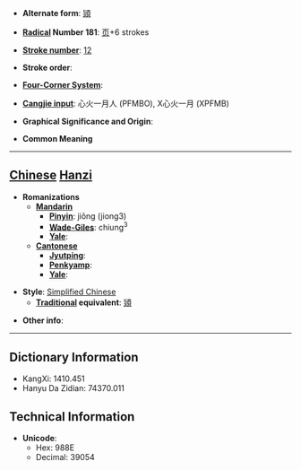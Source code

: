 * '''Alternate form''': [[熲]]

* '''[[Wiktionary:Chinese radical index| Radical]] Number 181''': [[Wiktionary:Chinese radical index 页|页]]+6 strokes

* '''[[Wiktionary:Chinese total strokes index|Stroke number]]''': [[Wiktionary:Chinese total strokes index 12|12]]

* '''Stroke order''': 

* '''[[Wiktionary:Chinese four corner index|Four-Corner System]]''': 

* '''[[Wiktionary:Chinese Cangjie index|Cangjie input]]''': 心火一月人 (PFMBO), X心火一月 (XPFMB)

* '''Graphical Significance and Origin''': 

* '''Common Meaning'''

----

== [[Chinese]] [[Hanzi]] ==

* '''Romanizations'''
** '''[[Mandarin]]'''
*** '''[[Pinyin]]''': jiǒng (jiong3)
*** '''[[Wade-Giles]]''': chiung<sup>3</sup>
*** '''[[Yale]]''': 
** '''[[Cantonese]]'''
*** '''[[Jyutping]]''':
*** '''[[Penkyamp]]''': 
*** '''[[Yale]]''': 

* '''Style''': [[Simplified Chinese]] 
** '''[[Traditional Chinese|Traditional]] equivalent''': [[熲]]

* '''Other info''': 

----

== Dictionary Information ==

* KangXi: 1410.451
* Hanyu Da Zidian: 74370.011

== Technical Information ==

* '''Unicode''':
** Hex: 988E
** Decimal: 39054